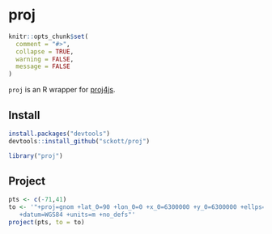 proj
=======

```r
knitr::opts_chunk$set(
  comment = "#>",
  collapse = TRUE,
  warning = FALSE,
  message = FALSE
)
```

`proj` is an R wrapper for [proj4js](https://github.com/proj4js/proj4js).

## Install

```r
install.packages("devtools")
devtools::install_github("sckott/proj")
```

```r
library("proj")
```

## Project

```r
pts <- c(-71,41)
to <- '"+proj=gnom +lat_0=90 +lon_0=0 +x_0=6300000 +y_0=6300000 +ellps=WGS84
   +datum=WGS84 +units=m +no_defs"'
project(pts, to = to)
```

